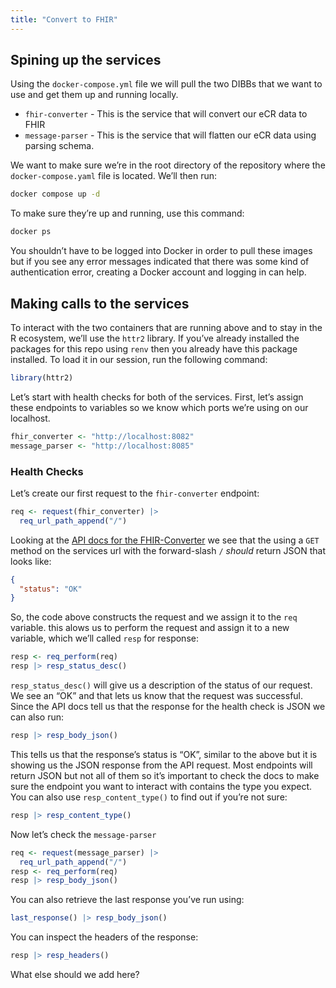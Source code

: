 ```yaml
---
title: "Convert to FHIR"
---
```


## Spining up the services

Using the `docker-compose.yml` file we will pull the two DIBBs that we want to use and get them up and running locally.

* `fhir-converter` - This is the service that will convert our eCR data to FHIR
* `message-parser` - This is the service that will flatten our eCR data using parsing schema.

We want to make sure we're in the root directory of the repository where the `docker-compose.yaml` file is located. We'll then run:

```bash
docker compose up -d
```

To make sure they're up and running, use this command:

```bash
docker ps
```


::: {.callout-note}
You shouldn't have to be logged into Docker in order to pull these images but if you see any error messages indicated that there was some kind of authentication error, creating a Docker account and logging in can help.
:::

## Making calls to the services

To interact with the two containers that are running above and to stay in the R ecosystem, we'll use the `httr2` library. If you've already installed the packages for this repo using `renv` then you already have this package installed. To load it in our session, run the following command:

```r
library(httr2)
```

Let's start with health checks for both of the services. First, let's assign these endpoints to variables so we know which ports we're using on our localhost.

```r
fhir_converter <- "http://localhost:8082"
message_parser <- "http://localhost:8085"
```

### Health Checks

Let's create our first request to the `fhir-converter` endpoint:

```r
req <- request(fhir_converter) |>
  req_url_path_append("/")
```

Looking at the [API docs for the FHIR-Converter](https://cdcgov.github.io/phdi/latest/containers/fhir-converter.html) we see that the using a `GET` method on the services url with the forward-slash `/` _should_ return JSON that looks like:

```json
{
  "status": "OK"
}
```

So, the code above constructs the request and we assign it to the `req` variable. this alows us to perform the request and assign it to a new variable, which we'll called `resp` for response:

```r
resp <- req_perform(req)
resp |> resp_status_desc()
```

`resp_status_desc()` will give us a description of the status of our request. We see an "OK" and that lets us know that the request was successful. Since the API docs tell us that the response for the health check is JSON we can also run:

```r
resp |> resp_body_json()
```

This tells us that the response's status is "OK", similar to the above but it is showing us the JSON response from the API request. Most endpoints will return JSON but not all of them so it's important to check the docs to make sure the endpoint you want to interact with contains the type you expect. You can also use `resp_content_type()` to find out if you're not sure:

```r
resp |> resp_content_type()
```

Now let's check the `message-parser`

```r
req <- request(message_parser) |>
  req_url_path_append("/")
resp <- req_perform(req)
resp |> resp_body_json()
```

You can also retrieve the last response you've run using:

```r
last_response() |> resp_body_json()
```

You can inspect the headers of the response:

```r
resp |> resp_headers()
```

What else should we add here?